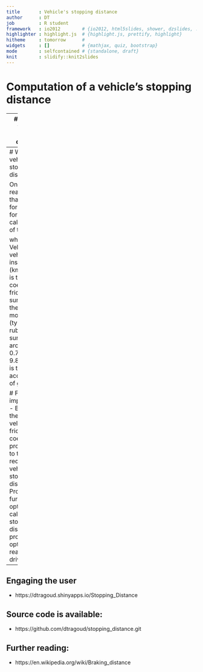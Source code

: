 ```yaml
---
title       : Vehicle's stopping distance
author      : DT
job         : R student
framework   : io2012        # {io2012, html5slides, shower, dzslides, ...}
highlighter : highlight.js  # {highlight.js, prettify, highlight}
hitheme     : tomorrow      #
widgets     : []            # {mathjax, quiz, bootstrap}
mode        : selfcontained # {standalone, draft}
knit        : slidify::knit2slides
---
```

# Computation of a vehicle's stopping distance

---
# What is a vehicle's stopping distance I

<q>The meter's needed for a vehicle to reach to a full stop, when moving with a certain velocity under certain surface/road conditions</q>

A vehicle's stopping distance is mainly proportional to the square of it's velocity
and inversly proportional to the friction of the surface that it's moving.
For dry surfaces/roads one should pick a higher value for the friction of coefficient,
while a lower value of the coefficient denotes slippery surfaces/roads.

---
# What is a vehicle's stopping distance II

One should readily find that the formula used for the calculations is of the form:
```r
(Velocity*(1000/3600))^2 / (2*Coeff*9.81)
```

where as the Velocity of the vehicle is inserted in (km/h),
Coeff is the coefficient of friction of the surface that the vehicle is moving (typical for rubber on dry surface is around 0.65-0.7),
and g = 9.81 (m/s^2) is the accelaration of gravity.

# Future improvements:
- Based on the values of velocity and friction of coefficient, provide advice to the user for reducing the vehicle's stopping distance
- Provide further options of calculating the stopping distance by providing options for the reaction of the driver

---
## Engaging the user
- https://dtragoud.shinyapps.io/Stopping_Distance

## Source code is available:
- https://github.com/dtragoud/stopping_distance.git

## Further reading:
- https://en.wikipedia.org/wiki/Braking_distance
